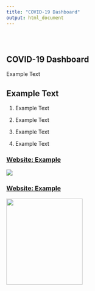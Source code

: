 ```yaml
---
title: "COVID-19 Dashboard"
output: html_document
---
```


<style type="text/css">
.title {
  display: none;
}

#getting-started img {
  margin-right: 10px;
}

</style>

<div class="row" style="padding-top: 30px;">
<div class="col-sm-6">

# **COVID-19 Dashboard**

Example Text

## Example Text

1. Example Text

2. Example Text

3. Example Text

4. Example Text

</div>
<div class="col-sm-6">

### [Website: Example](https://www.lw.uni-leipzig.de/aopsych)
<a href = "https://www.lw.uni-leipzig.de/aopsych">
<img src="images/logo1.png">
</a>

### [Website: Example](https://www.cortrudolph.com)
<a href = "https://www.cortrudolph.com">
<img src="images/logo2.png" width="200" height="225">

</a>
</div>
